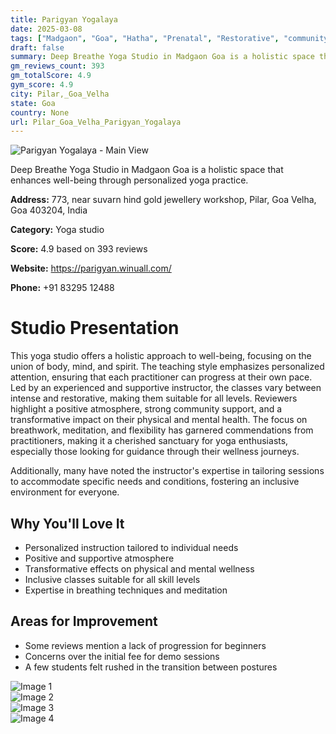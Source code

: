 ```yaml
---
title: Parigyan Yogalaya
date: 2025-03-08
tags: ["Madgaon", "Goa", "Hatha", "Prenatal", "Restorative", "community-focused", "holistic well-being", "Pilar, Goa Velha"]  
draft: false
summary: Deep Breathe Yoga Studio in Madgaon Goa is a holistic space that enhances well-being through personalized yoga practice.
gm_reviews_count: 393
gm_totalScore: 4.9
gym_score: 4.9
city: Pilar,_Goa_Velha
state: Goa
country: None
url: Pilar_Goa_Velha_Parigyan_Yogalaya
---
```


<div className="aspect-[16/9] relative my-8">
  <img 
    src="https://lh5.googleusercontent.com/p/AF1QipP0JyT2UtZQNIul2Z18no-l44EoqK68eBGoLkU3=w1920-h1080-k-no"
    alt="Parigyan Yogalaya - Main View"
    className="object-cover absolute inset-0 w-full h-full rounded-lg"
  />
</div>

Deep Breathe Yoga Studio in Madgaon Goa is a holistic space that enhances well-being through personalized yoga practice.

**Address:** 773, near suvarn hind gold jewellery workshop, Pilar, Goa Velha, Goa 403204, India

**Category:** Yoga studio

**Score:** 4.9 based on 393 reviews

**Website:** https://parigyan.winuall.com/

**Phone:** +91 83295 12488

# Studio Presentation

This yoga studio offers a holistic approach to well-being, focusing on the union of body, mind, and spirit. The teaching style emphasizes personalized attention, ensuring that each practitioner can progress at their own pace. Led by an experienced and supportive instructor, the classes vary between intense and restorative, making them suitable for all levels. Reviewers highlight a positive atmosphere, strong community support, and a transformative impact on their physical and mental health. The focus on breathwork, meditation, and flexibility has garnered commendations from practitioners, making it a cherished sanctuary for yoga enthusiasts, especially those looking for guidance through their wellness journeys.

Additionally, many have noted the instructor's expertise in tailoring sessions to accommodate specific needs and conditions, fostering an inclusive environment for everyone.

## Why You'll Love It

- Personalized instruction tailored to individual needs
- Positive and supportive atmosphere
- Transformative effects on physical and mental wellness
- Inclusive classes suitable for all skill levels
- Expertise in breathing techniques and meditation

## Areas for Improvement

- Some reviews mention a lack of progression for beginners
- Concerns over the initial fee for demo sessions
- A few students felt rushed in the transition between postures

<div className="grid grid-cols-1 xl:grid-cols-2 gap-4 my-8">
<div className="aspect-[4/3] relative"><img src="https://lh3.googleusercontent.com/p/AF1QipPy8eDT85DMb9HKMq6gnbHvoyaBlvxoc1EZStkN=w1920-h1080-k-no" alt="Image 1" className="object-cover absolute inset-0 w-full h-full rounded-lg" /></div>
<div className="aspect-[4/3] relative"><img src="https://lh5.googleusercontent.com/p/AF1QipP448VGIO3-xecGVJzg-LT6GsE2nBVGfuyYfDET=w1920-h1080-k-no" alt="Image 2" className="object-cover absolute inset-0 w-full h-full rounded-lg" /></div>
<div className="aspect-[4/3] relative"><img src="https://lh5.googleusercontent.com/p/AF1QipPu646-XcIu-tNKg8P6kB8Yf3kR3i3mnPfWhyaI=w1920-h1080-k-no" alt="Image 3" className="object-cover absolute inset-0 w-full h-full rounded-lg" /></div>
<div className="aspect-[4/3] relative"><img src="https://lh5.googleusercontent.com/p/AF1QipMf388hUI8FIj8FohhT-XvMug85GlnZRgGn9LU0=w1920-h1080-k-no" alt="Image 4" className="object-cover absolute inset-0 w-full h-full rounded-lg" /></div>
</div>